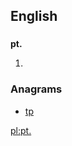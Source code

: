 {{also|pt|Pt|PT|pT|.pt}}
==English==

==={{abbreviation-old|en}}===
'''pt.'''

# {{alternative form of|pt}}

===Anagrams===
* [[tp#English|tp]]

[[pl:pt.]]